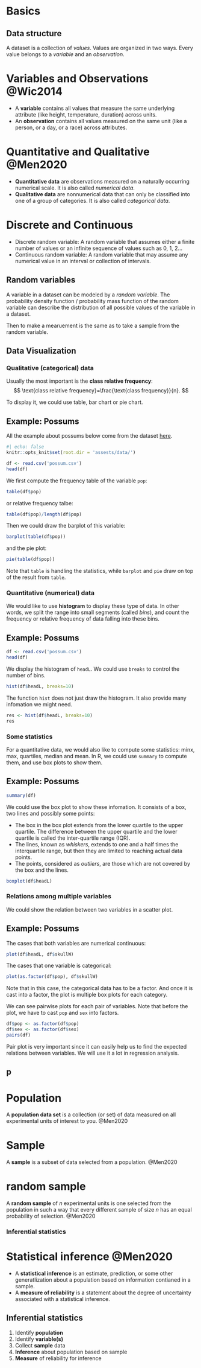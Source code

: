 # Basics 

## Data structure
A dataset is a collection of *values*. Values are organized in two ways. Every value belongs to a *variable* and an *observation*. 


::: {#def-}
# Variables and Observations @Wic2014
- A **variable** contains all values that measure the same underlying attribute (like height, temperature, duration) across units.
- An **observation** contains all values measured on the same unit (like a person, or a day, or a race) across attributes.
:::
 


::: {#def-}
# Quantitative and Qualitative @Men2020
- **Quantitative data** are observations measured on a naturally occurring numerical scale. It is also called *numerical data*.
- **Qualitative data** are nonnumerical data that can only be classified into one of a group of categories. It is also called *categorical data*.
:::



::: {#def-}
# Discrete and Continuous
- Discrete random variable: A random variable that assumes either a finite number of values or an infinite sequence of values such as 0, 1, 2...
- Continuous random variable: A random variable that may assume any numerical value in an interval or collection of intervals.
:::




::: {.callout-note}
# Random variables
A variable in a dataset can be modeled by a *random variable*. The probability density function / probability mass function of the random variable can describe the distribution of all possible values of the variable in a dataset. 

Then to make a mearuement is the same as to take a sample from the random variable.  


<!-- On the other side, to study a variable in a dataset, we need to identify the random variable corresponding to it. In the rest of the notes we will use variables in a dataset and random variables interchangably. -->

:::


## Data Visualization
### Qualitative (categorical) data
Usually the most important is the **class relative frequency**: 
$$
\text{class relative frequency}=\frac{\text{class frequency}}{n}.
$$

To display it, we could use table, bar chart or pie chart.


::: {.callout-tip collapse="true"}
# Example: Possums

All the example about possums below come from the dataset [here](./assests/data/possum.csv).

```r
#| echo: false
knitr::opts_knit$set(root.dir = 'assests/data/')
```

```r
df <- read.csv('possum.csv')
head(df)
```



We first compute the frequency table of the variable `pop`:

```r
table(df$pop)
```
or relative frequency talbe:
```r
table(df$pop)/length(df$pop)
```

Then we could draw the barplot of this variable:

```r
barplot(table(df$pop))
```

and the pie plot:
```r
pie(table(df$pop))
```

Note that `table` is handling the statistics, while `barplot` and `pie` draw on top of the result from `table`.



:::


### Quantitative (numerical) data

We would like to use **histogram** to display these type of data. In other words, we split the range into small segments (called *bins*), and count the frequency or relative frequency of data falling into these bins.


::: {.callout-tip collapse="true"}
# Example: Possums

```r
df <- read.csv('possum.csv')
head(df)
```


We display the histogram of `headL`. We could use `breaks` to control the number of bins.
```r
hist(df$headL, breaks=10)
```

The function `hist` does not just draw the histogram. It also provide many infomation we might need. 

```r
res <- hist(df$headL, breaks=10)
res
```
:::

### Some statistics

For a quantitative data, we would also like to compute some statistics: minx, max, quartiles, median and mean. In R, we could use `summary` to compute them, and use box plots to show them.


::: {.callout-tip collapse="true"}
# Example: Possums


```r
summary(df)
```

We could use the box plot to show these infomation. It consists of a box, two lines and possibly some points:

- The box in the box plot extends from the lower quartile to the upper quartile. The difference between the upper quartile and the lower quartile is called the inter-quartile range (IQR).
- The lines, known as *whiskers*, extends to one and a half times the interquartile range, but then they are limited to reaching actual data points. 
- The points, considered as *outliers*, are those which are not covered by the box and the lines.


```r
boxplot(df$headL)
```


:::

### Relations among multiple variables

We could show the relation between two variables in a scatter plot.


::: {.callout-tip collapse="true"}
# Example: Possums

The cases that both variables are numerical continuous:
```r
plot(df$headL, df$skullW)
```

The cases that one variable is categorical:

```r
plot(as.factor(df$pop), df$skullW)
```

Note that in this case, the categorical data has to be a factor. And once it is cast into a factor, the plot is multiple box plots for each category.


We can see pairwise plots for each pair of variables. Note that before the plot, we have to cast `pop` and `sex` into factors.

```r
df$pop <- as.factor(df$pop)
df$sex <- as.factor(df$sex)
pairs(df)
```
Pair plot is very important since it can easily help us to find the expected relations between variables. We will use it a lot in regression analysis.

:::



## p


::: {#def-}
# Population
A **population data set** is a collection (or set) of data measured on all experimental units of interest to you. @Men2020
:::

::: {#def-}
# Sample
A **sample** is a subset of data selected from a population. @Men2020
:::



::: {#def-}
# random sample
A **random sample** of $n$ experimental units is one selected from the population in such a way that every different sample of size $n$ has an equal probability of selection. @Men2020
:::





### Inferential statistics


::: {#def-}
# Statistical inference @Men2020
- A **statistical inference** is an estimate, prediction, or some other generatlization about a population based on information contianed in a sample. 
- A **measure of reliability** is a statement about the degree of uncertainty associated with a statistical inference.
:::



::: {.callout-note}
# Inferential statistics
1. Identify **population**
2. Identify **variable(s)**
3. Collect **sample** data
4. **Inference** about population based on sample
5. **Measure** of reliability for inference
:::



